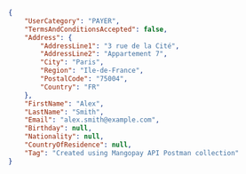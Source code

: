 ```json REST - Payer
{
    "UserCategory": "PAYER",
    "TermsAndConditionsAccepted": false,
    "Address": {
        "AddressLine1": "3 rue de la Cité",
        "AddressLine2": "Appartement 7",
        "City": "Paris",
        "Region": "Ile-de-France",
        "PostalCode": "75004",
        "Country": "FR"
    },
    "FirstName": "Alex",
    "LastName": "Smith",
    "Email": "alex.smith@example.com",
    "Birthday": null,
    "Nationality": null,
    "CountryOfResidence": null,
    "Tag": "Created using Mangopay API Postman collection"
}
```